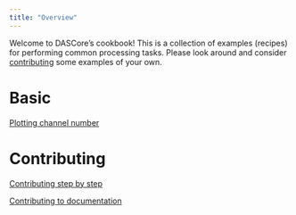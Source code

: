 ```yaml
---
title: "Overview"
---
```


Welcome to DASCore's cookbook! This is a collection of examples (recipes) for performing common processing tasks.
Please look around and consider [contributing](../contributing/contributing.qmd) some examples of your
own.

# Basic

[Plotting channel number](plotting_channel_number.qmd)

# Contributing

[Contributing step by step](how_to_contribute.qmd)

[Contributing to documentation](contributing_to_documentation.qmd)
